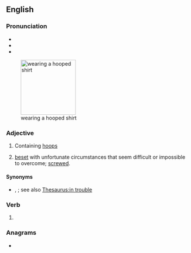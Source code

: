 ==English==

===Pronunciation===
* {{IPA|en|/huːpt/}}
* {{audio|en|En-au-hooped.ogg|Audio (AU)}}
* {{rhymes|en|uːpt|s=1}}

[[File:Gary Hooper - Jul2010.jpg|thumb|150px|{{w|Gary Hooper}} wearing a hooped shirt]]
===Adjective===
{{en-adj}}

# Containing [[hoop]]s
# {{lb|en|western Canada|slang}} [[beset]] with unfortunate circumstances that seem difficult or impossible to overcome; [[screwed]].

====Synonyms====
* {{sense|beset}} {{l|en|screwed}}, {{l|en|fucked}}; see also [[Thesaurus:in trouble]]

===Verb===
{{head|en|verb form}}

# {{en-past of|hoop}}

===Anagrams===
* {{anagrams|en|a=dehoop|poohed}}